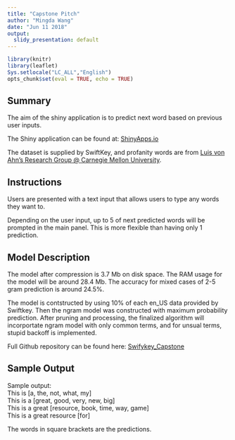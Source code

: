 ---
title: "Capstone Pitch"
author: "Mingda Wang"
date: "Jun 11 2018"
output:
  slidy_presentation: default
---

```{r setup, message=FALSE, include=FALSE}
library(knitr)
library(leaflet)
Sys.setlocale("LC_ALL","English")
opts_chunk$set(eval = TRUE, echo = TRUE)
```

## Summary
The aim of the shiny application is to predict next word based on previous user inputs.

The Shiny application can be found at: [ShinyApps.io](https://mingdawang.shinyapps.io/Swifykey_Capstone/)

The dataset is supplied by SwiftKey, and profanity words are from [Luis von Ahn's Research Group @ Carnegie Mellon University](https://www.cs.cmu.edu/~biglou/resources/).

## Instructions
Users are presented with a text input that allows users to type any words they want to. 

Depending on the user input, up to 5 of next predicted words will be prompted in the main panel. This is more flexible than having only 1 prediction.

## Model Description
The model after compression is 3.7 Mb on disk space. The RAM usage for the model will be around 28.4 Mb. The accuracy for mixed cases of 2-5 gram prediction is around 24.5%.

The model is contstructed by using 10% of each en_US data provided by Swiftkey. Then the ngram model was constructed with maximum probability prediction. After pruning and processing, the finalized algorithm will incorportate ngram model with only common terms, and for unsual terms, stupid backoff is implemented.

Full Github repository can be found here: [Swifykey_Capstone](https://github.com/wanv1171/Data_Science_Capstone)


## Sample Output
Sample output:  
This is [a, the, not, what, my]  
This is a [great, good, very, new, big]  
This is a great [resource, book, time, way, game]  
This is a great resource [for]  
 
The words in square brackets are the predictions.
